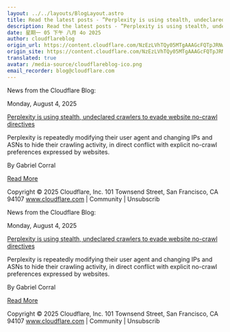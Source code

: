 ```yaml
---
layout: ../../layouts/BlogLayout.astro
title: Read the latest posts - ”Perplexity is using stealth, undeclared crawlers to evade website no-crawl directives”
description: Read the latest posts - ”Perplexity is using stealth, undeclared crawlers to evade website no-crawl directives”
date: 星期一 05 下午 八月 4o 2025
author: cloudflareblog
origin_url: https://content.cloudflare.com/NzEzLVhTQy05MTgAAAGcFQTpJRNwJjkaIrsqPDXw8B_OGgtyesub3ONzvXoEV7KJ0UXIj9biNRl9tQ-TcEPetCrzoME=
origin_site: https://content.cloudflare.com/NzEzLVhTQy05MTgAAAGcFQTpJRNwJjkaIrsqPDXw8B_OGgtyesub3ONzvXoEV7KJ0UXIj9biNRl9tQ-TcEPetCrzoME=
translated: true
avatar: /media-source/cloudflareblog-ico.png
email_recorder: blog@cloudflare.com
---
```



<Reference client:only="react" title="Read the latest posts - ”Perplexity is using stealth, undeclared crawlers to evade website no-crawl directives”" url="https://content.cloudflare.com/NzEzLVhTQy05MTgAAAGcFQTpJRNwJjkaIrsqPDXw8B_OGgtyesub3ONzvXoEV7KJ0UXIj9biNRl9tQ-TcEPetCrzoME=" />

<Detail client:only="react">
	News from the Cloudflare Blog:

Monday, August 4, 2025

[Perplexity is using stealth, undeclared crawlers to evade website no-crawl directives](https://content.cloudflare.com/NzEzLVhTQy05MTgAAAGcFQTpJRNwJjkaIrsqPDXw8B_OGgtyesub3ONzvXoEV7KJ0UXIj9biNRl9tQ-TcEPetCrzoME=)

Perplexity is repeatedly modifying their user agent and changing IPs and ASNs to hide their crawling activity, in direct conflict with explicit no-crawl preferences expressed by websites.

By Gabriel Corral

[Read More](https://content.cloudflare.com/NzEzLVhTQy05MTgAAAGcFQTpJRNwJjkaIrsqPDXw8B_OGgtyesub3ONzvXoEV7KJ0UXIj9biNRl9tQ-TcEPetCrzoME=)

Copyright © 2025 Cloudflare, Inc. 101 Townsend Street, San Francisco, CA 94107 www.cloudflare.com | Community | Unsubscrib
</Detail>

News from the Cloudflare Blog:

Monday, August 4, 2025

[Perplexity is using stealth, undeclared crawlers to evade website no-crawl directives](https://content.cloudflare.com/NzEzLVhTQy05MTgAAAGcFQTpJRNwJjkaIrsqPDXw8B_OGgtyesub3ONzvXoEV7KJ0UXIj9biNRl9tQ-TcEPetCrzoME=)

Perplexity is repeatedly modifying their user agent and changing IPs and ASNs to hide their crawling activity, in direct conflict with explicit no-crawl preferences expressed by websites.

By Gabriel Corral

[Read More](https://content.cloudflare.com/NzEzLVhTQy05MTgAAAGcFQTpJRNwJjkaIrsqPDXw8B_OGgtyesub3ONzvXoEV7KJ0UXIj9biNRl9tQ-TcEPetCrzoME=)

Copyright © 2025 Cloudflare, Inc. 101 Townsend Street, San Francisco, CA 94107 www.cloudflare.com | Community | Unsubscrib


